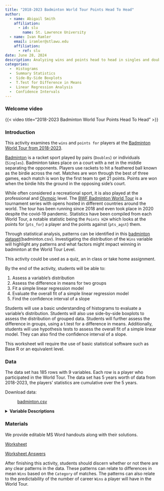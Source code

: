 ```yaml
---
title: "2018-2023 Badminton World Tour Points Head To Head"
author:
  - name: Abigail Smith
    affiliation:
      - id: slu
        name: St. Lawrence University
  - name: Ivan Ramler
    email: iramler@stlawu.edu
    affiliation:
      - ref: slu
date: June 28, 2024
description: Analyzing wins and points head to head in singles and doubles in the Badminton World Tour from 2018-2023. 
categories:
  -  Histograms
  -  Summary Statistics
  -  Side-By-Side Boxplots
  -  T.Test for Difference in Means
  -  Linear Regression Analysis
  -  Confidence Intervals
---
```


### Welcome video

{{< video  title="2018-2023 Badminton World Tour Points Head To Head" >}}

### Introduction

This activity examines the `wins` and `points for` players at the [Badminton World Tour from 2018-2023](https://en.wikipedia.org/wiki/BWF_World_Tour){target="_blank"}. 

[Badminton](https://en.wikipedia.org/wiki/badminton){target="_blank"} is
a racket sport played by pairs (`Doubles`) or individuals (`Singles`).
Badminton takes place on a court with a net in the middle separating the
opponents. Players use rackets to hit a feathered ball known as the
birdie across the net. Matches are won through the best of three games,
each match is won by the first team to get 21 points. Points are won
when the birdie hits the ground in the opposing side's court.

While often considered a recreational sport, it is also played at the
professional and
[Olympic](https://olympics.com/en/news/badminton-guide-how-to-play-rules-olympic-history){target="_blank"} level. The [BWF Badminton World Tour](https://en.wikipedia.org/wiki/BWF_World_Tour){target="_blank"} is
a tournament series with opens hosted in different countries around the
world. The tour has been running since 2018 and even took place in 2020
despite the covid-19 pandemic. Statistics have been compiled from each
World Tour, a notable statistic being the `Points H2H` which looks at
the points for (`pts_for`) a player and the points against (`pts_agst`) them.

Through statistical analysis, patterns can be identified in this [badminton dataset](badminton.csv){target="_blank"}(badminton.csv). Investigating the distribution of the `Wins` variable will highlight any patterns and what factors might impact winning in badminton at the World Tour Level. 

::: {.callout-note collapse="true" title="Activity Length" appearance="minimal"}
This activity could be used as a quiz, an in class or take home assignment. 
:::



::: {.callout-note collapse="true" title="Learning Objectives" appearance="minimal"}
By the end of the activity, students will be able to:

1.  Assess a variable's distribution
2.  Assess the difference in means for two groups
3.  Fit a simple linear regression model
4.  Evaluate the overall fit of a simple linear regression model
5.  Find the confidence interval of a slope
:::

::: {.callout-note collapse="true" title="Methods" appearance="minimal"}
Students will use a basic understanding of histograms to evaluate a variable's distribution. Students will also use side-by-side boxplots to assess the distribution of grouped data. Students will further assess the difference in groups, using a t.test for a difference in means. Additionally, students will use hypothesis tests to assess the overall fit of a simple linear model. They can also find the confidence interval of a slope. 
:::

::: {.callout-note collapse="true" title="Technology Requirements" appearance="minimal"}
This worksheet will require the use of basic statistical software such as Base R or an equivalent level. 
:::

### Data

The data set has 185 rows with 9 variables. Each row is a player who participated in the World Tour. The data set has 5 years worth of data from 2018-2023, the players' statistics are cumulative over the 5 years.

Download data: 

: [badminton.csv](badminton.csv){target="_blank"}

<details>
<summary><b>Variable Descriptions</b></summary>

| Variable | Description |
|----------------------|-------------------------------------------------|
| `Player` | The name of the player competing. |
| `Category` | The category of competition the player competed in, either `Singles` or `Doubles`. |
| `Matches` | The total number of matches the player played in between 2018-2023 in the World Tour. |
| `Wins` | The total number of wins the player had between 2018-2023 in the World Tour. |
| `Losses` | The total number of losses the player had between 2018-2023 in the World Tour. |
| `pts_for` | The total number of points scored by the player between 2018-2023 in the World Tour. |
| `pts_agst` | The total number of points allowed by the player between 2018-2023 in the World Tour. |
| `win_pct` | The cumulative win percentage (`Wins`/`Matches`) for the player between 2018-2023 in the World Tour. |
| `shot_pct` | The cumulative shot percentage (`pts_for`/(`pts_for` + `pts_agst`)) for the player between 2018-2023 in the World Tour. |


**Data Source**

[Original Dataset](https://www.badmintonstatistics.net/Reports?reportname=MostPointsH2H&category=%&year=-1&level=worldtour&country=%){target="_blank"}

**More information on the rules and set up**

[Olympic Badminton Rules](https://olympics.com/en/news/badminton-guide-how-to-play-rules-olympic-history){target="_blank"}

[Badminton Wikipedia](https://en.wikipedia.org/wiki/Badminton){target="_blank"}

[BWF Tour Website](https://bwfworldtour.bwfbadminton.com/){target="_blank"}

[BWF Tour Wikipedia](https://en.wikipedia.org/wiki/BWF_World_Tour){target="_blank"}

</details>

### Materials

We provide editable MS Word handouts along with their solutions.

[Worksheet](badminton_worksheet.docx)

[Worksheet Answers](badminton_worksheet_KEY.docx)

::: {.callout-note collapse="true" title="Conclusion" appearance="minimal"}
After finishing this activity, students should discern whether or not there are any clear patterns in the data. These patterns can relate to differences in mean `Wins` based on the `Category` of matches. The patterns can also relate to the predictability of the number of career `Wins` a player will have in the World Tour. 
:::
